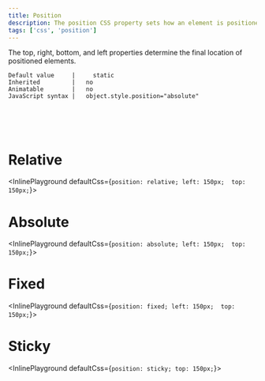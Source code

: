 ```yaml
---
title: Position
description: The position CSS property sets how an element is positioned in a document. 
tags: ['css', 'position']
---
```


The top, right, bottom, and left properties determine the final location of positioned elements.

```
Default value     | 	static
Inherited         |   no
Animatable        |   no
JavaScript syntax |	  object.style.position="absolute"
```
<br/>
<br/>
<br/>

# Relative

<InlinePlayground defaultCss={`
        position: relative;
        left: 150px; 
        top: 150px;
        `}></InlinePlayground>

# Absolute

<InlinePlayground defaultCss={`
        position: absolute;
        left: 150px; 
        top: 150px;
        `}></InlinePlayground>

# Fixed 

<InlinePlayground defaultCss={`
        position: fixed;
        left: 150px; 
        top: 150px;
        `}></InlinePlayground>

# Sticky 

<InlinePlayground defaultCss={`
        position: sticky;
        top: 150px;
        `}></InlinePlayground>

